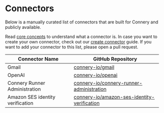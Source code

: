 # Connectors

Below is a manually curated list of connectors that are built for Connery and publicly available.

Read [core concepts](/docs/introduction/core-concepts#connector) to understand what a connector is.
In case you want to create your own connector, check out our [create connector](/docs/guides/create-connector) guide.
If you want to add your connector to this list, please open a pull request.

| Connector Name                             | GitHub Repository                                                                                             |
| -------------------------------- | ------------------------------------------------------------------------------------------------------------- |
| Gmail                            | [connery-io/gmail](https://github.com/connery-io/gmail)                                                       |
| OpenAI                           | [connery-io/openai](https://github.com/connery-io/openai)                                                     |
| Connery Runner Administration    | [connery-io/connery-runner-administration](https://github.com/connery-io/connery-runner-administration)       |
| Amazon SES identity verification | [connery-io/amazon-ses-identity-verification](https://github.com/connery-io/amazon-ses-identity-verification) |
